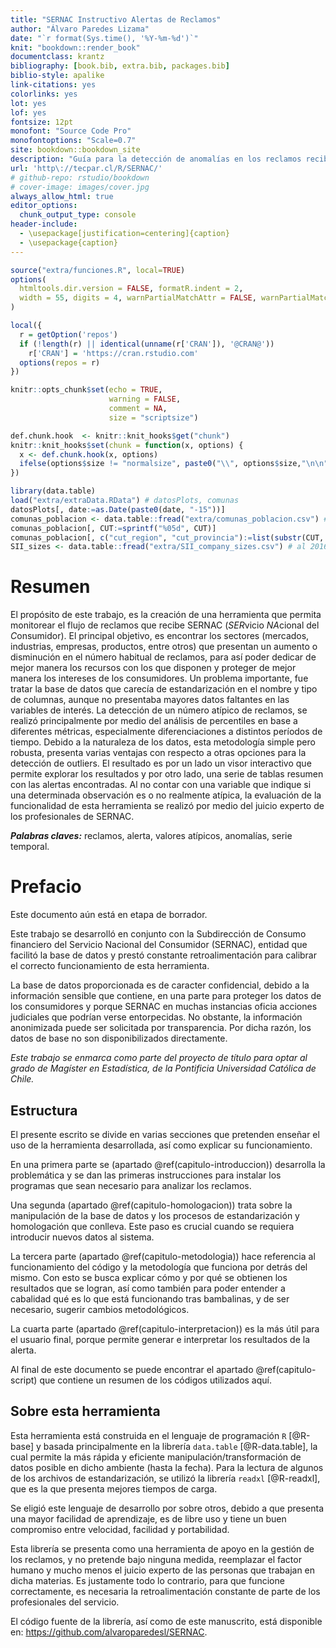 ```yaml
--- 
title: "SERNAC Instructivo Alertas de Reclamos"
author: "Álvaro Paredes Lizama"
date: "`r format(Sys.time(), '%Y-%m-%d')`"
knit: "bookdown::render_book"
documentclass: krantz
bibliography: [book.bib, extra.bib, packages.bib]
biblio-style: apalike
link-citations: yes
colorlinks: yes
lot: yes
lof: yes
fontsize: 12pt
monofont: "Source Code Pro"
monofontoptions: "Scale=0.7"
site: bookdown::bookdown_site
description: "Guía para la detección de anomalías en los reclamos recibidos por SERNAC, por medio de una librería para R."
url: 'http\://tecpar.cl/R/SERNAC/'
# github-repo: rstudio/bookdown
# cover-image: images/cover.jpg
always_allow_html: true
editor_options: 
  chunk_output_type: console
header-include:
  - \usepackage[justification=centering]{caption}
  - \usepackage{caption}
---
```


```r
source("extra/funciones.R", local=TRUE)
options(
  htmltools.dir.version = FALSE, formatR.indent = 2,
  width = 55, digits = 4, warnPartialMatchAttr = FALSE, warnPartialMatchDollar = FALSE
)

local({
  r = getOption('repos')
  if (!length(r) || identical(unname(r['CRAN']), '@CRAN@'))
    r['CRAN'] = 'https://cran.rstudio.com' 
  options(repos = r)
})

knitr::opts_chunk$set(echo = TRUE,
                      warning = FALSE,
                      comment = NA,
                      size = "scriptsize")

def.chunk.hook  <- knitr::knit_hooks$get("chunk") 
knitr::knit_hooks$set(chunk = function(x, options) {
  x <- def.chunk.hook(x, options)
  ifelse(options$size != "normalsize", paste0("\\", options$size,"\n\n", x, "\n\n \\normalsize"), x)
})

library(data.table)
load("extra/extraData.RData") # datosPlots, comunas
datosPlots[, date:=as.Date(paste0(date, "-15"))]
comunas_poblacion <- data.table::fread("extra/comunas_poblacion.csv") # al 2017, wiki
comunas_poblacion[, CUT:=sprintf("%05d", CUT)]
comunas_poblacion[, c("cut_region", "cut_provincia"):=list(substr(CUT, 1, 2), substr(CUT, 1, 3))]
SII_sizes <- data.table::fread("extra/SII_company_sizes.csv") # al 2016 (año 2015), sII
```

# Resumen {-}

El propósito de este trabajo, es la creación de una herramienta que permita monitorear el flujo de reclamos que recibe SERNAC (*SER*vicio *NA*cional del *C*onsumidor). El principal objetivo, es encontrar los sectores (mercados, industrias, empresas, productos, entre otros) que presentan un aumento o disminución en el número habitual de reclamos, para así poder dedicar de mejor manera los recursos con los que disponen y proteger de mejor manera los intereses de los consumidores. Un problema importante, fue tratar la base de datos que carecía de estandarización en el nombre y tipo de columnas, aunque no presentaba mayores datos faltantes en las variables de interés. La detección de un número atípico de reclamos, se realizó principalmente por medio del análisis de percentiles en base a diferentes métricas, especialmente diferenciaciones a distintos períodos de tiempo. Debido a la naturaleza de los datos, esta metodología simple pero robusta, presenta varias ventajas con respecto a otras opciones para la detección de outliers. El resultado es por un lado un visor interactivo que permite explorar los resultados y por otro lado, una serie de tablas resumen con las alertas encontradas. Al no contar con una variable que indique si una determinada observación es o no realmente atípica, la evaluación de la funcionalidad de esta herramienta se realizó por medio del juicio experto de los profesionales de SERNAC.

***Palabras claves:*** reclamos, alerta, valores atípicos, anomalías, serie temporal.

# Prefacio {-}

::: {.rmdcaution .caution data-latex="{caution}"}
Este documento aún está en etapa de borrador.
:::

Este trabajo se desarrolló en conjunto con la Subdirección de Consumo financiero del Servicio Nacional del Consumidor (SERNAC), entidad que facilitó la base de datos y prestó constante retroalimentación para calibrar el correcto funcionamiento de esta herramienta.

La base de datos proporcionada es de caracter confidencial, debido a la información sensible que contiene, en una parte para proteger los datos de los consumidores y porque SERNAC en muchas instancias oficia acciones judiciales que podrían verse entorpecidas. No obstante, la información anonimizada puede ser solicitada por transparencia. Por dicha razón, los datos de base no son disponibilizados directamente.

*Este trabajo se enmarca como parte del proyecto de título para optar al grado de Magíster en Estadística, de la Pontificia Universidad Católica de Chile.*

## Estructura {-}

El presente escrito se divide en varias secciones que pretenden enseñar el uso de la herramienta desarrollada, así como explicar su funcionamiento. 

En una primera parte se (apartado \@ref(capitulo-introduccion)) desarrolla la problemática y se dan las primeras instrucciones para instalar los programas que sean necesario para analizar los reclamos.

Una segunda (apartado \@ref(capitulo-homologacion)) trata sobre la manipulación de la base de datos y los procesos de estandarización y homologación que conlleva. Este paso es crucial cuando se requiera introducir nuevos datos al sistema.

La tercera parte (apartado \@ref(capitulo-metodologia)) hace referencia al funcionamiento del código y la metodología que funciona por detrás del mismo. Con esto se busca explicar cómo y por qué se obtienen los resultados que se logran, así como también para poder entender a cabalidad qué es lo que está funcionando tras bambalinas, y de ser necesario, sugerir cambios metodológicos.

La cuarta parte (apartado \@ref(capitulo-interpretacion)) es la más útil para el usuario final, porque permite generar e interpretar los resultados de la alerta.

Al final de este documento se puede encontrar el apartado \@ref(capitulo-script) que contiene un resumen de los códigos utilizados aquí.


## Sobre esta herramienta {-}

Esta herramienta está construida en el lenguaje de programación `R` [@R-base] y basada principalmente en la librería `data.table` [@R-data.table], la cual permite la más rápida y eficiente manipulación/transformación de datos posible en dicho ambiente (hasta la fecha). Para la lectura de algunos de los archivos de estandarización, se utilizó la librería `readxl` [@R-readxl], que es la que presenta mejores tiempos de carga.

Se eligió este lenguaje de desarrollo por sobre otros, debido a que presenta una mayor facilidad de aprendizaje, es de libre uso y tiene un buen compromiso entre velocidad, facilidad y portabilidad.

Esta librería se presenta como una herramienta de apoyo en la gestión de los reclamos, y no pretende bajo ninguna medida, reemplazar el factor humano y mucho menos el juicio experto de las personas que trabajan en dicha materias. Es justamente todo lo contrario, para que funcione correctamente, es necesaria la retroalimentación constante de parte de los profesionales del servicio.

El código fuente de la librería, así como de este manuscrito, está disponible en: <https://github.com/alvaroparedesl/SERNAC>.

<!-- ![Creative Commons License](images/by-nc-sa.png) -->


